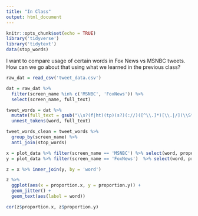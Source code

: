 ```yaml
---
title: "In Class"
output: html_document
---
```


```r
knitr::opts_chunk$set(echo = TRUE)
library('tidyverse')
library('tidytext')
data(stop_words)
```


I want to compare usage of certain words in Fox News vs MSNBC tweets. How can we go about that using what we learned in the previous class?
```r
raw_dat = read_csv('tweet_data.csv') 

dat = raw_dat %>% 
  filter(screen_name %in% c('MSNBC', 'FoxNews')) %>%
  select(screen_name, full_text)

tweet_words = dat %>%
  mutate(full_text = gsub("\\s?(f|ht)(tp)(s?)(://)([^\\.]*)[\\.|/](\\S*)", "", full_text)) %>%
  unnest_tokens(word, full_text)

tweet_words_clean = tweet_words %>%
  group_by(screen_name) %>%
  anti_join(stop_words)
```


```r
x = plot_data %>% filter(screen_name == 'MSNBC') %>% select(word, proportion)
y = plot_data %>% filter(screen_name == 'FoxNews')  %>% select(word, proportion)

z = x %>% inner_join(y, by = 'word') 

z %>%
  ggplot(aes(x = proportion.x, y = proportion.y)) + 
  geom_jitter() + 
  geom_text(aes(label = word))
```



```r
cor(z$proportion.x, z$proportion.y)
```

